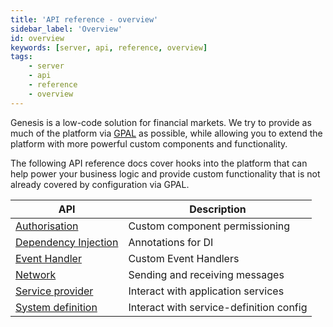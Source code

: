 ```yaml
---
title: 'API reference - overview'
sidebar_label: 'Overview'
id: overview
keywords: [server, api, reference, overview]
tags:
    - server
    - api
    - reference
    - overview
---
```


Genesis is a low-code solution for financial markets. We try to provide as much of the platform via [GPAL](../../../getting-started/glossary/glossary/#gpal) as possible, while allowing you to extend the platform with more powerful custom components and functionality.

The following API reference docs cover hooks into the platform that can help power your business logic and provide custom functionality that is not already covered by configuration via GPAL.

| API | Description |
| --- | --- |
| [Authorisation](./01_authorisation-api.mdx) | Custom component permissioning |
| [Dependency Injection](./02_dependency-injection.mdx) | Annotations for DI |
| [Event Handler](./03_event-handler-api.mdx) | Custom Event Handlers |
| [Network](./04_network-api.mdx) | Sending and receiving messages |
| [Service provider](./05_service-provider-api.mdx) | Interact with application services |
| [System definition](/server/api-reference/system-definition-api/) | Interact with service-definition config |

